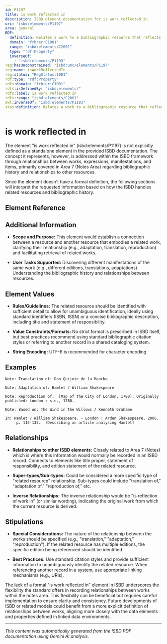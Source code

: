 ```yaml
---
id: P1197
title: is work reflected in
description: ISBD element documentation for is work reflected in
uri: "isbd:elements/P1197"
area: general
RDF:
  definition: Relates a work to a bibliographic resource that reflects it.
  domain: "frbrer:C1001"
  range: "isbd:elements/C2001"
  type: "rdf:Property"
  inverseOf: 
    - "isbd:elements/P1193"
reg:hasUnconstrained: "isbd:unc/elements/P1197"
reg:name: isWorkReflectedIn
reg:status: "RegStatus:1001"
rdf:type: "rdf:Property"
rdfs:domain: "frbrer:C1001"
rdfs:isDefinedBy: "isbd:elements/"
rdfs:label: is work reflected in
rdfs:range: "isbd:elements/C2001"
owl:inverseOf: "isbd:elements/P1193"
skos:definition: Relates a work to a bibliographic resource that reflects it.
---
```

# is work reflected in

The element "is work reflected in" (isbd:elements/P1197) is not explicitly defined as a standalone element in the provided ISBD documentation.  The concept it represents, however, is addressed within the ISBD framework through relationships between works, expressions, manifestations, and items, primarily covered in Area 7 (Notes Area) regarding bibliographic history and relationships to other resources.

Since the element doesn't have a formal definition, the following sections will interpret the requested information based on how the ISBD handles related resources and bibliographic history.

## Element Reference


<ElementReference frontMatter={frontMatter} />

## Additional Information

- **Scope and Purpose:** This element would establish a connection between a resource and another resource that embodies a related work, clarifying their relationship (e.g., adaptation, translation, reproduction) and facilitating retrieval of related works.


- **User Tasks Supported:** Discovering different manifestations of the same work (e.g., different editions, translations, adaptations).  Understanding the bibliographic history and relationships between resources.



## Element Values

- **Rules/Guidelines:** The related resource should be identified with sufficient detail to allow for unambiguous identification, ideally using standard identifiers (ISBN, ISSN) or a concise bibliographic description, including title and statement of responsibility.

- **Value Constraints/Formats:** No strict format is prescribed in ISBD itself, but best practices recommend using standard bibliographic citation styles or referring to another record in a shared cataloging system.
- **String Encoding:** UTF-8 is recommended for character encoding.



## Examples

```
Note: Translation of: Don Quijote de la Mancha
```

```
Note: Adaptation of: Hamlet / William Shakespeare
```

```
Note: Reproduction of:  [Map of the City of London, 1780]. Originally published: London : s.n., 1780.
```

```
Note: Based on: The Wind in the Willows / Kenneth Grahame
```
```
In: Hamlet / William Shakespeare. - London : Arden Shakespeare, 2006.
     p. 112-135.  [Describing an article analysing Hamlet]
```



## Relationships

- **Relationships to other ISBD elements:** Closely related to Area 7 (Notes) which is where this information would normally be recorded in an ISBD record. Connects to elements like title proper, statement of responsibility, and edition statement of the related resource.


- **Super-types/Sub-types:**  Could be considered a more specific type of "related resource" relationship. Sub-types could include "translation of," "adaptation of," "reproduction of," etc.


- **Inverse Relationships:** The inverse relationship would be "is reflection of work in" (or similar wording), indicating the original work from which the current resource is derived.



## Stipulations

- **Special Considerations:** The nature of the relationship between the works should be specified (e.g., "translation," "adaptation," "reproduction"). If the related resource has multiple editions, the specific edition being referenced should be identified.

- **Best Practices:** Use standard citation styles and provide sufficient information to unambiguously identify the related resource. When referencing another record in a system, use appropriate linking mechanisms (e.g., URIs).


The lack of a formal "is work reflected in" element in ISBD underscores the flexibility the standard offers in recording relationships between works within the notes area.  This flexibility can be beneficial but requires careful implementation to ensure clarity and consistency.  Future developments of ISBD or related models could benefit from a more explicit definition of relationships between works, aligning more closely with the data elements and properties defined in linked data environments.


---

*This content was automatically generated from the ISBD PDF documentation using Gemini AI analysis.*
